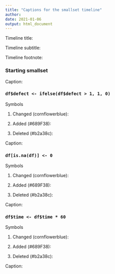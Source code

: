 ```yaml
---
title: "Captions for the smallset timeline"
author: 
date: 2021-01-06
output: html_document
---
```


Timeline title: 

Timeline subtitle: 

Timeline footnote: 

### Starting smallset

Caption: 

### `df$defect <- ifelse(df$defect > 1, 1, 0)`

Symbols

1. Changed (cornflowerblue):

2. Added (#689F38):

3. Deleted (#b2a38c):

Caption: 

### `df[is.na(df)] <- 0`

Symbols

1. Changed (cornflowerblue):

2. Added (#689F38):

3. Deleted (#b2a38c):

Caption: 

### `df$time <- df$time * 60`

Symbols

1. Changed (cornflowerblue):

2. Added (#689F38):

3. Deleted (#b2a38c):

Caption: 
